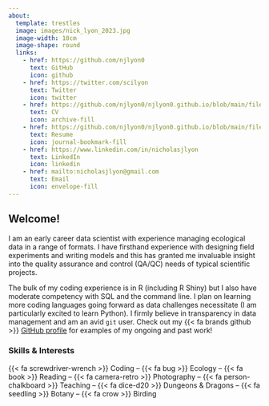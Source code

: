 ```yaml
---
about:
  template: trestles
  image: images/nick_lyon_2023.jpg
  image-width: 10cm
  image-shape: round
  links:
    - href: https://github.com/njlyon0
      text: GitHub
      icon: github
    - href: https://twitter.com/scilyon
      text: Twitter
      icon: twitter
    - href: https://github.com/njlyon0/njlyon0.github.io/blob/main/files/LyonCV.pdf
      text: CV
      icon: archive-fill
    - href: https://github.com/njlyon0/njlyon0.github.io/blob/main/files/LyonResume.pdf
      text: Resume
      icon: journal-bookmark-fill
    - href: https://www.linkedin.com/in/nicholasjlyon
      text: LinkedIn
      icon: linkedin
    - href: mailto:nicholasjlyon@gmail.com
      text: Email
      icon: envelope-fill
---
```


## Welcome!

I am an early career data scientist with experience managing ecological data in a range of formats. I have firsthand experience with designing field experiments and writing models and this has granted me invaluable insight into the quality assurance and control (QA/QC) needs of typical scientific projects.

The bulk of my coding experience is in R (including R Shiny) but I also have moderate competency with SQL and the command line. I plan on learning more coding languages going forward as data challenges necessitate (I am particularly excited to learn Python). I firmly believe in transparency in data management and am an avid `git` user. Check out my {{< fa brands github >}} [GitHub profile](https://github.com/njlyon0){target="_blank"} for examples of my ongoing and past work!

### Skills & Interests

{{< fa screwdriver-wrench >}} Coding -- {{< fa bug >}} Ecology -- {{< fa book >}} Reading -- {{< fa camera-retro >}} Photography -- {{< fa person-chalkboard >}} Teaching -- {{< fa dice-d20 >}} Dungeons & Dragons -- {{< fa seedling >}} Botany -- {{< fa crow >}} Birding
